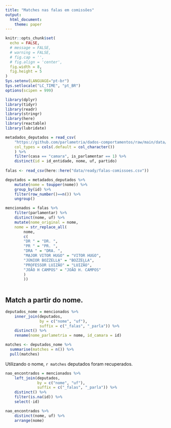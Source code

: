 ```yaml
---
title: "Matches nas falas em comissões"
output:
  html_document:
    theme: paper
---
```


```r
knitr::opts_chunk$set(
  echo = FALSE,
  # message = FALSE,
  # warning = FALSE,
  # fig.cap = '',
  # fig.align = 'center',
  fig.width = 8,
  fig.height = 5
)
Sys.setenv(LANGUAGE="pt-br")
Sys.setlocale("LC_TIME", "pt_BR")
options(scipen = 999)
```

```r
library(dplyr)
library(tidyr)
library(readr)
library(stringr)
library(here)
library(reactable)
library(lubridate)
```


```r
metadados_deputados = read_csv(
    "https://github.com/parlametria/dados-comportamentos/raw/main/data/ready/entidades/entidades.csv",
    col_types = cols(.default = col_character())
    ) %>%
    filter(casa == "camara", is_parlamentar == 1) %>%
    distinct(id = id_entidade, nome, uf, partido)
    
falas <- read_csv(here::here("data/ready/falas-comissoes.csv"))

deputados = metadados_deputados %>% 
    mutate(nome = toupper(nome)) %>% 
    group_by(id) %>% 
    filter(row_number()==n()) %>% 
    ungroup()
```

```r
mencionados = falas %>%
    filter(parlamentar) %>%
    distinct(nome, uf) %>%
    mutate(nome_original = nome,
    nome = str_replace_all(
        nome,
        c(
        "DR " = "DR. ",
        "PR " = "PR. ",
        "DRA " = "DRA. ",
        "MAJOR VITOR HUGO" = "VITOR HUGO",
        "JÚNIOR BOZZELLA" = "BOZZELLA", 
        "PROFESSOR LUIZÃO" = "LUIZÃO", 
        "JOÃO H CAMPOS" = "JOÃO H. CAMPOS"
        )
        ))
    
```


## Match a partir do nome. 

```r
deputados_nome = mencionados %>% 
    inner_join(deputados,
               by = c("nome", "uf"), 
               suffix = c("_falas", "_parla")) %>% 
    distinct() %>% 
    rename(nome_parlametria = nome, id_camara = id)

matches <- deputados_nome %>% 
  summarise(matches = n()) %>% 
  pull(matches)
```

Utilizando o nome, `r matches` deputados foram recuperados.

```r
nao_encontrados = mencionados %>% 
    left_join(deputados,
              by = c("nome", "uf"), 
              suffix = c("_falas", "_parla")) %>% 
    distinct() %>% 
    filter(is.na(id)) %>% 
    select(-id)

nao_encontrados %>% 
    distinct(nome, uf) %>% 
    arrange(nome)
```

